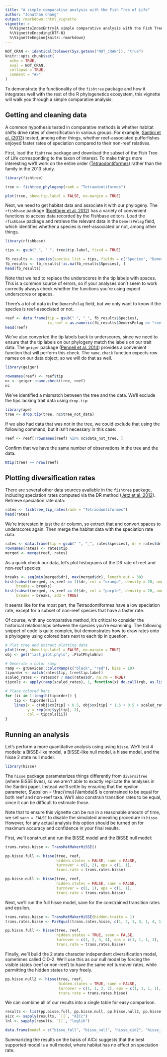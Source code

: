 ```yaml
---
title: "A simple comparative analysis with the Fish Tree of Life"
author: "Jonathan Chang"
output: rmarkdown::html_vignette
vignette: >
  %\VignetteIndexEntry{A simple comparative analysis with the Fish Tree of Life}
  %\VignetteEncoding{UTF-8}
  %\VignetteEngine{knitr::rmarkdown}
---
```


```r
NOT_CRAN <- identical(tolower(Sys.getenv("NOT_CRAN")), "true")
knitr::opts_chunk$set(
  echo = TRUE,
  eval = NOT_CRAN,
  collapse = TRUE,
  comment = "#>"
)
```

To demonstrate the functionality of the `fishtree` package and how it integrates well with the rest of the R phylogenetics ecosystem, this vignette will walk you through a simple comparative analysis.


## Getting and cleaning data

A common hypothesis tested in comparative methods is whether habitat shifts drive rates of diversification in various groups. For example, [Santini et al. (2013)](https://doi.org/10.1111/jeb.12112) tested, among other things, whether reef-associated pufferfishes enjoyed faster rates of speciation compared to their non-reef relatives.

First, load the `fishtree` package and download the subset of the Fish Tree of Life corresponding to the taxon of interest. To make things more interesting we'll work on the entire order ([Tetraodontiformes](https://fishtreeoflife.org/taxonomy/order/Tetraodontiformes/)) rather than the family in the 2013 study.

```r
library(fishtree)

tree <- fishtree_phylogeny(rank = "Tetraodontiformes")

plot(tree, show.tip.label = FALSE, no.margin = TRUE)
```

Next, we need to get habitat data and associate it with our phylogeny. The `rfishbase` package ([Boettiger et al. 2012](https://doi.org/10.1111/j.1095-8649.2012.03464.x)) has a variety of convenient functions to access data recorded by the Fishbase editors. Load the `rfishbase` package and retrieve the relevant data in the `DemersPelag` field, which identifies whether a species is reef-associated or not, among other things.

```r
library(rfishbase)

tips <- gsub("_", " ", tree$tip.label, fixed = TRUE)

fb_results <- species(species_list = tips, fields = c("Species", "DemersPelag"))
fb_results <- fb_results[!is.na(fb_results$Species), ]
head(fb_results)
```

Note that we had to replace the underscores in the tip labels with spaces. This is a common source of errors, so if your analyses don't seem to work correctly always check whether the functions you're using expect underscores or spaces.

There's a lot of data in the `DemersPelag` field, but we only want to know if the species is reef-associated or not.

```r
reef <- data.frame(tip = gsub(" ", "_", fb_results$Species),
                   is_reef = as.numeric(fb_results$DemersPelag == "reef-associated"))
head(reef)
```

We've also converted the tip labels back to underscores, since we need to ensure that the tip labels on our phylogeny match the labels on our trait data. The `geiger` package ([Pennell et al. 2014](https://doi.org/10.1093/bioinformatics/btu181)) provides a convenient function that will perform this check. The `name.check` function expects row names on our data object, so we will do that as well.

```r
library(geiger)

rownames(reef) <- reef$tip
nc <- geiger::name.check(tree, reef)
nc
```

We've identified a mismatch between the tree and the data. We'll exclude the tips lacking trait data using `drop.tip`:

```r
library(ape)
tree <- drop.tip(tree, nc$tree_not_data)
```

If we also had data that was not in the tree, we could exclude that using the following command, but it isn't necessary in this case:

```r
reef <- reef[!rownames(reef) %in% nc$data_not_tree, ]
```

Confirm that we have the same number of observations in the tree and the data:

```r
Ntip(tree) == nrow(reef)
```

## Plotting diversification rates

There are several other data sources available in the `fishtree` package, including speciation rates computed via the DR method ([Jetz et al. 2012](https://doi.org/10.1038/nature11631)). Retrieve speciation rate data:

```r
rates <- fishtree_tip_rates(rank = "Tetraodontiformes")
head(rates)
```

We're interested in just the `dr` column, so extract that and convert spaces to underscores again. Then merge the habitat data with the speciation rate data.

```r
rates <- data.frame(tip = gsub(" ", "_", rates$species), dr = rates$dr)
rownames(rates) <- rates$tip
merged <- merge(reef, rates)
```

As a quick check our data, let's plot histograms of the DR rate of reef and non-reef species:

```r
breaks <- seq(min(merged$dr), max(merged$dr), length.out = 30)
hist(subset(merged, is_reef == 1)$dr, col = "orange", density = 20, angle = 135,
     breaks = breaks)
hist(subset(merged, is_reef == 0)$dr, col = "purple", density = 20, angle = 45,
     breaks = breaks, add = TRUE)
```

It seems like for the most part, the Tetraodontiformes have a low speciation rate, except for a subset of non-reef species that have a faster rate.

Of course, with any comparative method, it's critical to consider the historical relationships between the species you're examining. The following snippet of code is quite complex, but demonstrates how to draw rates onto a phylogeny using colored bars next to each tip in question.

```r
# Plot tree and extract plotting data
plot(tree, show.tip.label = FALSE, no.margin = TRUE)
obj <- get("last_plot.phylo", .PlotPhyloEnv)

# Generate a color ramp
ramp <- grDevices::colorRamp(c("black", "red"), bias = 10)
tiporder <- match(rates$tip, tree$tip.label)
scaled_rates <- rates$dr / max(rates$dr, na.rm = TRUE)
tipcols <- apply(ramp(scaled_rates), 1, function(x) do.call(rgb, as.list(x / 255)))

# Place colored bars
for (ii in 1:length(tiporder)) {
    tip <- tiporder[ii]
    lines(x = c(obj$xx[tip] + 0.5, obj$xx[tip] * 1.5 + 0.5 + scaled_rates[ii]),
          y = rep(obj$yy[tip], 2),
          col = tipcols[ii])
}
```


## Running an analysis

Let's perform a more quantitative analysis using using `hisse`. We'll test 4 models: a BiSSE-like model, a BiSSE-like null model, a hisse model, and the hisse 2 state null model.

```r
library(hisse)
```

The `hisse` package parameterizes things differently from `diversitree` (where BiSSE lives), so we aren't able to exactly replicate the analyses in the Santini paper. Instead we'll settle by ensuring that the epsilon parameter, $\epsilon = \frac{\mu}{\lambda}$ is constrained to be equal for both reef and non-reef taxa. We'll also constrain transition rates to be equal, since it can be difficult to estimate those.

Note that to ensure this vignette can be run in a reasonable amoutn of time, we set `sann = FALSE` to disable the simulated annealing procedure in `hisse`. However, for any actual analysis this option should be turned on for maximum accuracy and confidence in your final results.

First, we'll construct and run the BiSSE model and the BiSSE null model:

```r
trans.rates.bisse <- TransMatMakerHiSSE()

pp.bisse.full <- hisse(tree, reef,
                       hidden.states = FALSE, sann = FALSE,
                       turnover = c(1, 2), eps = c(1, 1),
                       trans.rate = trans.rates.bisse)

pp.bisse.null <- hisse(tree, reef,
                       hidden.states = FALSE, sann = FALSE,
                       turnover = c(1, 1), eps = c(1, 1),
                       trans.rate = trans.rates.bisse)
```

Next, we'll run the full hisse model, save for the constrained transition rates and epsilon.

```r
trans.rates.hisse <- TransMatMakerHiSSE(hidden.traits = 1)
trans.rates.hisse <- ParEqual(trans.rates.hisse, c(1, 2, 1, 3, 1, 4, 1, 5))

pp.hisse.full <- hisse(tree, reef,
                       hidden.states = TRUE, sann = FALSE,
                       turnover = c(1, 2, 3, 4), eps = c(1, 1, 1, 1),
                       trans.rate = trans.rates.hisse)
```

Finally, we'll build the 2 state character independent diversification model, sometimes called CID-2. We'll use this as our null model by forcing the visible states (reef or non-reef) to have the same net turnover rates, while permitting the hidden states to vary freely.

```r
pp.hisse.null2 <- hisse(tree, reef,
                        hidden.states = TRUE, sann = FALSE,
                        turnover = c(1, 1, 2, 2), eps = c(1, 1, 1, 1),
                        trans.rate = trans.rates.hisse)
```

We can combine all of our results into a single table for easy comparison.

```r
results <- list(pp.bisse.full, pp.bisse.null, pp.hisse.null2, pp.hisse.full)
aicc <- sapply(results, `[[`, "AICc")
lnl <- sapply(results, `[[`, "loglik")

data.frame(model = c("bisse_full", "bisse_null", "hisse_cid2", "hisse_full"), aicc, lnl)
```

Summarizing the results on the basis of AICc suggests that the best supported model is a null model, where habitat has no effect on speciation rate.
